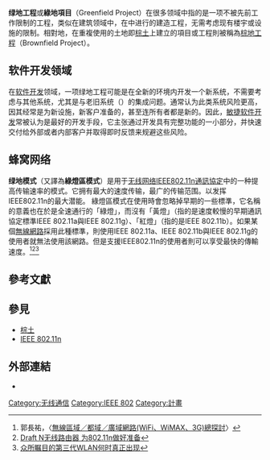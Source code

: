 {{weasel|time=2018-04-07T06:16:07+00:00}}
'''绿地工程'''或'''綠地項目'''（Greenfield Project）在很多领域中指的是一项不被先前工作限制的工程，类似在建筑领域中，在{{tsl|en|Greenfield land|绿地区块}}中进行的建造工程，无需考虑现有楼宇或设施的限制。相對地，在重複使用的土地即[[棕土|棕土]]上建立的項目或工程則被稱為[[棕地工程|棕地工程]]（Brownfield Project）。

== 软件开发领域 ==
在[[软件开发|软件开发]]领域，一项绿地工程可能是在全新的环境内开发一个新系统，不需要考虑与其他系统，尤其是与老旧系统（{{link-en|Legacy system}}）的集成问题。通常认为此类系统风险更高，因其经常是为新设施，新客户准备的，甚至连所有者都是新的。因此，[[敏捷软件开发|敏捷软件开发]]常被认为是最好的开发手段，它主张通过开发具有完整功能的一小部分，并快速交付给外部或者内部客户并取得即时反馈来规避这些风险。

== 蜂窝网络 ==
'''绿地模式'''（又譯為'''綠燈區模式'''）是用于[[无线网络|无线网络]][[IEEE_802.11|IEEE802.11n]][[通訊協定|通訊協定]]中的一种提高传输速率的模式。它拥有最大的速度传输，最广的传输范围。以发挥IEEE802.11n的最大潜能。
綠燈區模式在使用時會忽略掉早期的一些標準，它名稱的意義也在於是全速通行的「綠燈」，而沒有「黃燈」（指的是速度較慢的早期通訊協定標準IEEE 802.11a與IEEE 802.11g）、「紅燈」（指的是IEEE 802.11b）。如果某個[[無線網路|無線網路]]採用此種標準，則使用IEEE 802.11a、IEEE 802.11b與IEEE 802.11g的使用者就無法使用該網路。但是支援IEEE802.11n的使用者則可以享受最快的傳輸速度。<ref>郭長祐，〈[http://tech.digitimes.com.tw/print.aspx?zNotesDocId=5FA269C0E816EF0D482571B20050F5CC 無線區域／都域／廣域網路(WiFi、WiMAX、3G)總探討]{{dead link|date=2018年4月 |bot=InternetArchiveBot |fix-attempted=yes }}〉</ref><ref>[http://net.zdnet.com.cn/network_security_zone/2007/0420/387992.shtml Draft N无线路由器 为802.11n做好准备]</ref><ref>[http://km.spn.com.cn/3/35956.html 众所瞩目的第三代WLAN何时真正出现]{{dead link|date=2018年4月 |bot=InternetArchiveBot |fix-attempted=yes }}</ref>

==參考文獻==
<references />

==參見==
*[[棕土|棕土]]
*[[IEEE_802.11n|IEEE 802.11n]]

==外部連結==
*{{en icon}}{{cite web |url=http://www.broadcom.com/docs/WLAN/802_11n-WP100-R.pdf |title=802.11n: Next-Generation Wireless LAN Technology White Paper |author=[[博通公司|博通公司]]（Broadcom） |accessdate=2007-08-13 |archive-url=https://web.archive.org/web/20060514160636/http://www.broadcom.com/docs/WLAN/802_11n-WP100-R.pdf |archive-date=2006-05-14 |dead-url=yes }}

{{com-stub}}

[[Category:无线通信|Category:无线通信]]
[[Category:IEEE_802|Category:IEEE 802]]
[[Category:計畫|Category:計畫]]